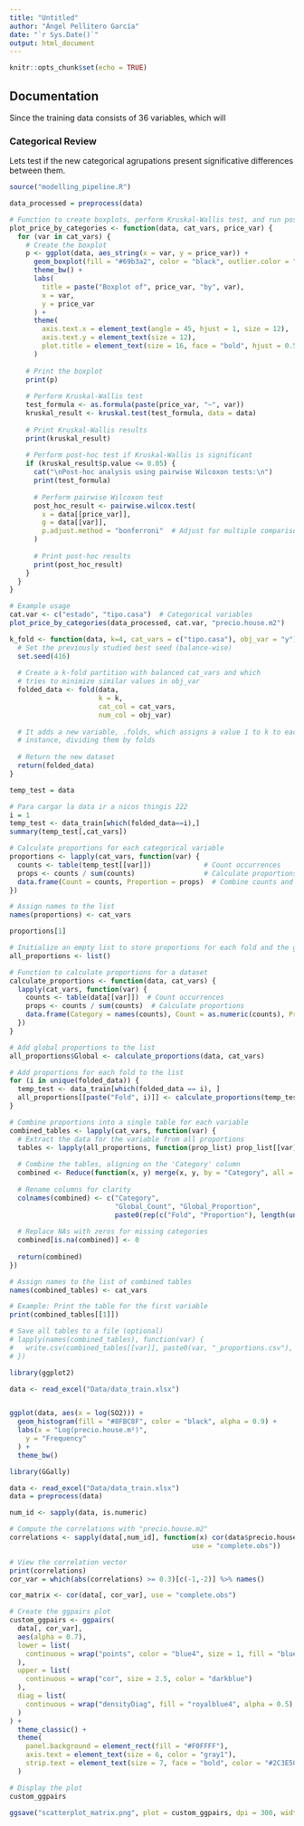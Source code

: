 ```yaml
---
title: "Untitled"
author: "Ángel Pellitero García"
date: "`r Sys.Date()`"
output: html_document
---
```


```r
knitr::opts_chunk$set(echo = TRUE)
```

## Documentation

Since the training data consists of 36 variables, which will

### Categorical Review

Lets test if the new categorical agrupations present significative differences between them.

```r
source("modelling_pipeline.R")
```

```r
data_processed = preprocess(data)

# Function to create boxplots, perform Kruskal-Wallis test, and run post-hoc tests
plot_price_by_categories <- function(data, cat_vars, price_var) {
  for (var in cat_vars) {
    # Create the boxplot
    p <- ggplot(data, aes_string(x = var, y = price_var)) +
      geom_boxplot(fill = "#69b3a2", color = "black", outlier.color = "red") +
      theme_bw() +
      labs(
        title = paste("Boxplot of", price_var, "by", var),
        x = var,
        y = price_var
      ) +
      theme(
        axis.text.x = element_text(angle = 45, hjust = 1, size = 12),
        axis.text.y = element_text(size = 12),
        plot.title = element_text(size = 16, face = "bold", hjust = 0.5)
      )
    
    # Print the boxplot
    print(p)
    
    # Perform Kruskal-Wallis test
    test_formula <- as.formula(paste(price_var, "~", var))
    kruskal_result <- kruskal.test(test_formula, data = data)
    
    # Print Kruskal-Wallis results
    print(kruskal_result)
    
    # Perform post-hoc test if Kruskal-Wallis is significant
    if (kruskal_result$p.value <= 0.05) {
      cat("\nPost-hoc analysis using pairwise Wilcoxon tests:\n")
      print(test_formula)
      
      # Perform pairwise Wilcoxon test
      post_hoc_result <- pairwise.wilcox.test(
        x = data[[price_var]],
        g = data[[var]],
        p.adjust.method = "bonferroni"  # Adjust for multiple comparisons
      )
      
      # Print post-hoc results
      print(post_hoc_result)
    }
  }
}

# Example usage
cat.var <- c("estado", "tipo.casa")  # Categorical variables
plot_price_by_categories(data_processed, cat.var, "precio.house.m2")

```

```r
k_fold <- function(data, k=4, cat_vars = c("tipo.casa"), obj_var = "y") {
  # Set the previously studied best seed (balance-wise)
  set.seed(416)
  
  # Create a k-fold partition with balanced cat_vars and which
  # tries to minimize similar values in obj_var
  folded_data <- fold(data, 
                      k = k, 
                      cat_col = cat_vars,
                      num_col = obj_var)
  
  # It adds a new variable, .folds, which assigns a value 1 to k to each
  # instance, dividing them by folds
  
  # Return the new dataset
  return(folded_data)
}

temp_test = data

# Para cargar la data ir a nicos thingis 222
i = 1
temp_test <- data_train[which(folded_data==i),]
summary(temp_test[,cat_vars])

# Calculate proportions for each categorical variable
proportions <- lapply(cat_vars, function(var) {
  counts <- table(temp_test[[var]])             # Count occurrences
  props <- counts / sum(counts)                 # Calculate proportions
  data.frame(Count = counts, Proportion = props)  # Combine counts and proportions
})

# Assign names to the list
names(proportions) <- cat_vars

proportions[1]
```

```r
# Initialize an empty list to store proportions for each fold and the global dataset
all_proportions <- list()

# Function to calculate proportions for a dataset
calculate_proportions <- function(data, cat_vars) {
  lapply(cat_vars, function(var) {
    counts <- table(data[[var]])  # Count occurrences
    props <- counts / sum(counts)  # Calculate proportions
    data.frame(Category = names(counts), Count = as.numeric(counts), Proportion = round(props, 4))
  })
}

# Add global proportions to the list
all_proportions$Global <- calculate_proportions(data, cat_vars)

# Add proportions for each fold to the list
for (i in unique(folded_data)) {
  temp_test <- data_train[which(folded_data == i), ]
  all_proportions[[paste("Fold", i)]] <- calculate_proportions(temp_test, cat_vars)
}

# Combine proportions into a single table for each variable
combined_tables <- lapply(cat_vars, function(var) {
  # Extract the data for the variable from all proportions
  tables <- lapply(all_proportions, function(prop_list) prop_list[[var]])
  
  # Combine the tables, aligning on the 'Category' column
  combined <- Reduce(function(x, y) merge(x, y, by = "Category", all = TRUE), tables)
  
  # Rename columns for clarity
  colnames(combined) <- c("Category", 
                          "Global_Count", "Global_Proportion",
                          paste0(rep(c("Fold", "Proportion"), length(unique(folded_data))), "_", rep(1:length(unique(folded_data)), each = 2)))
  
  # Replace NAs with zeros for missing categories
  combined[is.na(combined)] <- 0
  
  return(combined)
})

# Assign names to the list of combined tables
names(combined_tables) <- cat_vars

# Example: Print the table for the first variable
print(combined_tables[[1]])

# Save all tables to a file (optional)
# lapply(names(combined_tables), function(var) {
#   write.csv(combined_tables[[var]], paste0(var, "_proportions.csv"), row.names = FALSE)
# })

```

```r
library(ggplot2)

data <- read_excel("Data/data_train.xlsx")


ggplot(data, aes(x = log(SO2))) +
  geom_histogram(fill = "#8FBC8F", color = "black", alpha = 0.9) +
  labs(x = "Log(precio.house.m²)",
    y = "Frequency"
  ) +
  theme_bw()
```

```r
library(GGally)

data <- read_excel("Data/data_train.xlsx")
data = preprocess(data)

num_id <- sapply(data, is.numeric) 

# Compute the correlations with "precio.house.m2"
correlations <- sapply(data[,num_id], function(x) cor(data$precio.house.m2, x,
                                             use = "complete.obs"))

# View the correlation vector
print(correlations)
cor_var = which(abs(correlations) >= 0.3)[c(-1,-2)] %>% names()

cor_matrix <- cor(data[, cor_var], use = "complete.obs")

# Create the ggpairs plot
custom_ggpairs <- ggpairs(
  data[, cor_var],
  aes(alpha = 0.7),
  lower = list(
    continuous = wrap("points", color = "blue4", size = 1, fill = "blue3")
  ),
  upper = list(
    continuous = wrap("cor", size = 2.5, color = "darkblue")
  ),
  diag = list(
    continuous = wrap("densityDiag", fill = "royalblue4", alpha = 0.5)
  )
) +
  theme_classic() +
  theme(
    panel.background = element_rect(fill = "#F0FFFF"),
    axis.text = element_text(size = 6, color = "gray1"),
    strip.text = element_text(size = 7, face = "bold", color = "#2C3E50")
  )

# Display the plot
custom_ggpairs

ggsave("scatterplot_matrix.png", plot = custom_ggpairs, dpi = 300, width = 16, height = 12, units = "cm")

```
